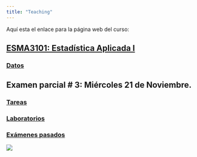 ```yaml
---
title: "Teaching"
---
```


Aquí esta el enlace para la página web del curso:

## [ESMA3101: Estadística Aplicada I](https://didier-murillo.netlify.com/Contents/)

### [Datos](https://didier-murillo.netlify.com/datos)

Examen parcial \# 3: Miércoles 21 de Noviembre.
-----------------


### [Tareas](https://didier-murillo.netlify.com/tareas)

### [Laboratorios](https://didier-murillo.netlify.com/labs)

### [Exámenes pasados](https://didier-murillo.netlify.com/oldexams)



![](blanco.png)







